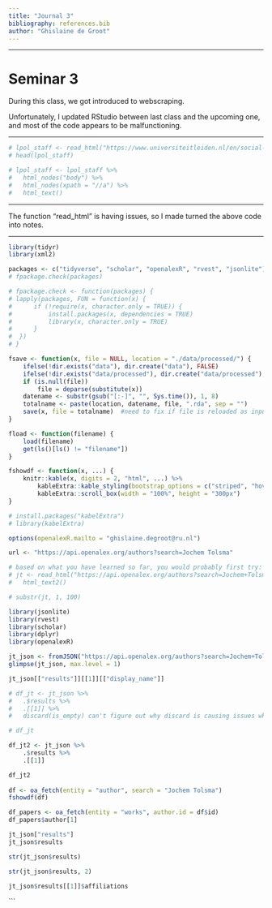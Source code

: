 ```yaml
---
title: "Journal 3"
bibliography: references.bib
author: "Ghislaine de Groot"
---
```


------------------------------------------------------------------------

# Seminar 3 

During this class, we got introduced to webscraping.

Unfortunately, I updated RStudio between last class and the upcoming one, and most of the code appears to be malfunctioning.


------------------------------------------------------------------------

```r

# lpol_staff <- read_html("https://www.universiteitleiden.nl/en/social-behavioural-sciences/political-science/staff#tab-1")
# head(lpol_staff)

# lpol_staff <- lpol_staff %>%
#   html_nodes("body") %>%
#   html_nodes(xpath = "//a") %>%
#   html_text()

```
-----

The function "read_html" is having issues, so I made turned the above code into notes.

---- 

```r

library(tidyr)
library(xml2)

packages <- c("tidyverse", "scholar", "openalexR", "rvest", "jsonlite")
# fpackage.check(packages)

# fpackage.check <- function(packages) {
# lapply(packages, FUN = function(x) {
#      if (!require(x, character.only = TRUE)) {
#          install.packages(x, dependencies = TRUE)
#          library(x, character.only = TRUE)
#      }
#  })
# }

fsave <- function(x, file = NULL, location = "./data/processed/") {
    ifelse(!dir.exists("data"), dir.create("data"), FALSE)
    ifelse(!dir.exists("data/processed"), dir.create("data/processed"), FALSE)
    if (is.null(file))
        file = deparse(substitute(x))
    datename <- substr(gsub("[:-]", "", Sys.time()), 1, 8)
    totalname <- paste(location, datename, file, ".rda", sep = "")
    save(x, file = totalname)  #need to fix if file is reloaded as input name, not as x. 
}

fload <- function(filename) {
    load(filename)
    get(ls()[ls() != "filename"])
}

fshowdf <- function(x, ...) {
    knitr::kable(x, digits = 2, "html", ...) %>%
        kableExtra::kable_styling(bootstrap_options = c("striped", "hover")) %>%
        kableExtra::scroll_box(width = "100%", height = "300px")
}

# install.packages("kabelExtra")
# library(kabelExtra)

options(openalexR.mailto = "ghislaine.degroot@ru.nl")  

url <- "https://api.openalex.org/authors?search=Jochem Tolsma"

# based on what you have learned so far, you would probably first try:
# jt <- read_html("https://api.openalex.org/authors?search=Jochem+Tolsma") %>%
#   html_text2()

# substr(jt, 1, 100)

library(jsonlite)
library(rvest)
library(scholar)
library(dplyr)
library(openalexR)

jt_json <- fromJSON("https://api.openalex.org/authors?search=Jochem+Tolsma", simplifyVector = FALSE)
glimpse(jt_json, max.level = 1)

jt_json[["results"]][[1]][["display_name"]]

# df_jt <- jt_json %>%
#   .$results %>%
#   .[[1]] %>%
#   discard(is_empty) can't figure out why discard is causing issues when trying to knit

# df_jt

df_jt2 <- jt_json %>%
    .$results %>%
    .[[1]]

df_jt2
  
df <- oa_fetch(entity = "author", search = "Jochem Tolsma")
fshowdf(df)

df_papers <- oa_fetch(entity = "works", author.id = df$id)
df_papers$author[1]

jt_json["results"]
jt_json$results

str(jt_json$results)

str(jt_json$results, 2)

jt_json$results[[1]]$affiliations

```



```